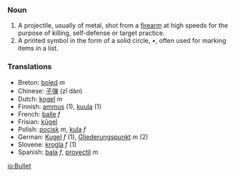 ===Noun===
# A projectile, usually of metal, shot from a [[firearm]] at high speeds for the purpose of killing, self-defense or target practice.
# A printed symbol in the form of a solid circle, •, often used for marking items in a list.

===Translations===
*Breton: [[boled]] ''m''
*Chinese: [[子弹]] (zǐ dàn)
*Dutch: [[kogel]] ''m''
*Finnish: [[ammus]] (1), [[kuula]] (1)
*French: [[balle]] ''f''
*Frisian: [[kûgel]]
*Polish: [[pocisk]] ''m'', [[kula]] ''f''
*German: [[Kugel]] ''f'' (1), [[Gliederungspunkt]] ''m'' (2)
*Slovene: [[krogla]] ''f'' (1)
*Spanish: [[bala]] ''f'', [[proyectil]] ''m''

[[io:Bullet]]